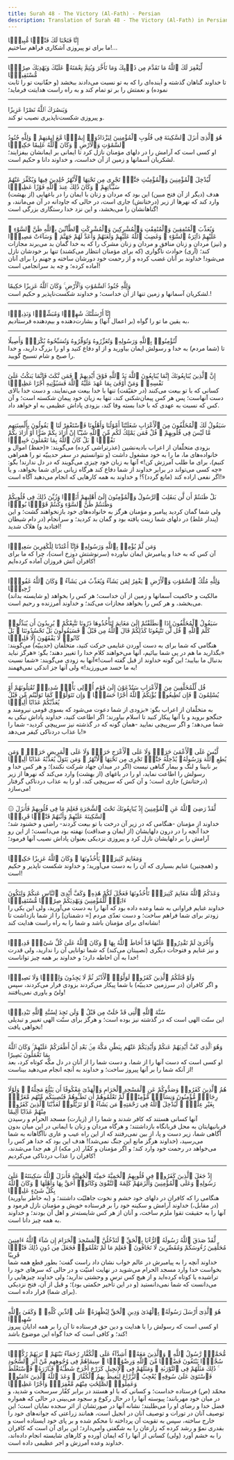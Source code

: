 ```yaml
---
title: Surah 48 - The Victory (Al-Fath) - Persian
description: Translation of Surah 48 - The Victory (Al-Fath) in Persian
---
```





<Aside type="quran" title="1">
إِنَّا فَتَحْنَا لَكَ فَتْحًۭا مُّبِينًۭا
</Aside>

<Aside type="reference" title="1">
ما برای تو پیروزی آشکاری فراهم ساختیم!...
</Aside>

---

<Aside type="quran" title="2">
لِّيَغْفِرَ لَكَ ٱللَّهُ مَا تَقَدَّمَ مِن ذَنۢبِكَ وَمَا تَأَخَّرَ وَيُتِمَّ نِعْمَتَهُۥ عَلَيْكَ وَيَهْدِيَكَ صِرَٰطًۭا مُّسْتَقِيمًۭا
</Aside>

<Aside type="reference" title="2">
تا خداوند گناهان گذشته و آینده‌ای را که به تو نسبت می‌دادند ببخشد (و حقّانیت تو را ثابت نموده) و نعمتش را بر تو تمام کند و به راه راست هدایتت فرماید؛
</Aside>

---

<Aside type="quran" title="3">
وَيَنصُرَكَ ٱللَّهُ نَصْرًا عَزِيزًا
</Aside>

<Aside type="reference" title="3">
و پیروزی شکست‌ناپذیری نصیب تو کند.
</Aside>

---

<Aside type="quran" title="4">
هُوَ ٱلَّذِىٓ أَنزَلَ ٱلسَّكِينَةَ فِى قُلُوبِ ٱلْمُؤْمِنِينَ لِيَزْدَادُوٓا۟ إِيمَٰنًۭا مَّعَ إِيمَٰنِهِمْ ۗ وَلِلَّهِ جُنُودُ ٱلسَّمَٰوَٰتِ وَٱلْأَرْضِ ۚ وَكَانَ ٱللَّهُ عَلِيمًا حَكِيمًۭا
</Aside>

<Aside type="reference" title="4">
او کسی است که آرامش را در دلهای مؤمنان نازل کرد تا ایمانی بر ایمانشان بیفزایند؛ لشکریان آسمانها و زمین از آن خداست، و خداوند دانا و حکیم است.
</Aside>

---

<Aside type="quran" title="5">
لِّيُدْخِلَ ٱلْمُؤْمِنِينَ وَٱلْمُؤْمِنَٰتِ جَنَّٰتٍۢ تَجْرِى مِن تَحْتِهَا ٱلْأَنْهَٰرُ خَٰلِدِينَ فِيهَا وَيُكَفِّرَ عَنْهُمْ سَيِّـَٔاتِهِمْ ۚ وَكَانَ ذَٰلِكَ عِندَ ٱللَّهِ فَوْزًا عَظِيمًۭا
</Aside>

<Aside type="reference" title="5">
هدف (دیگر از آن فتح مبین) این بود که مردان و زنان با ایمان را در باغهایی (از بهشت) وارد کند که نهرها از زیر (درختانش) جاری است، در حالی که جاودانه در آن می‌مانند، و گناهانشان را می‌بخشد، و این نزد خدا رستگاری بزرگی است!
</Aside>

---

<Aside type="quran" title="6">
وَيُعَذِّبَ ٱلْمُنَٰفِقِينَ وَٱلْمُنَٰفِقَٰتِ وَٱلْمُشْرِكِينَ وَٱلْمُشْرِكَٰتِ ٱلظَّآنِّينَ بِٱللَّهِ ظَنَّ ٱلسَّوْءِ ۚ عَلَيْهِمْ دَآئِرَةُ ٱلسَّوْءِ ۖ وَغَضِبَ ٱللَّهُ عَلَيْهِمْ وَلَعَنَهُمْ وَأَعَدَّ لَهُمْ جَهَنَّمَ ۖ وَسَآءَتْ مَصِيرًۭا
</Aside>

<Aside type="reference" title="6">
و (نیز) مردان و زنان منافق و مردان و زنان مشرک را که به خدا گمان بد می‌برند مجازات کند؛ (آری) حوادث ناگواری (که برای مؤمنان انتظار می‌کشند) تنها بر خودشان نازل می‌شود! خداوند بر آنان غضب کرده و از رحمت خود دورشان ساخته و جهنم را برای آنان آماده کرده؛ و چه بد سرانجامی است!
</Aside>

---

<Aside type="quran" title="7">
وَلِلَّهِ جُنُودُ ٱلسَّمَٰوَٰتِ وَٱلْأَرْضِ ۚ وَكَانَ ٱللَّهُ عَزِيزًا حَكِيمًا
</Aside>

<Aside type="reference" title="7">
لشکریان آسمانها و زمین تنها از آن خداست؛ و خداوند شکست‌ناپذیر و حکیم است.!
</Aside>

---

<Aside type="quran" title="8">
إِنَّآ أَرْسَلْنَٰكَ شَٰهِدًۭا وَمُبَشِّرًۭا وَنَذِيرًۭا
</Aside>

<Aside type="reference" title="8">
به یقین ما تو را گواه (بر اعمال آنها) و بشارت‌دهنده و بیم‌دهنده فرستادیم،
</Aside>

---

<Aside type="quran" title="9">
لِّتُؤْمِنُوا۟ بِٱللَّهِ وَرَسُولِهِۦ وَتُعَزِّرُوهُ وَتُوَقِّرُوهُ وَتُسَبِّحُوهُ بُكْرَةًۭ وَأَصِيلًا
</Aside>

<Aside type="reference" title="9">
تا (شما مردم) به خدا و رسولش ایمان بیاورید و از او دفاع کنید و او را بزرگ دارید، و خدا را صبح و شام تسبیح گویید.
</Aside>

---

<Aside type="quran" title="10">
إِنَّ ٱلَّذِينَ يُبَايِعُونَكَ إِنَّمَا يُبَايِعُونَ ٱللَّهَ يَدُ ٱللَّهِ فَوْقَ أَيْدِيهِمْ ۚ فَمَن نَّكَثَ فَإِنَّمَا يَنكُثُ عَلَىٰ نَفْسِهِۦ ۖ وَمَنْ أَوْفَىٰ بِمَا عَٰهَدَ عَلَيْهُ ٱللَّهَ فَسَيُؤْتِيهِ أَجْرًا عَظِيمًۭا
</Aside>

<Aside type="reference" title="10">
کسانی که با تو بیعت می‌کنند (در حقیّقت) تنها با خدا بیعت می‌نمایند، و دست خدا بالای دست آنهاست؛ پس هر کس پیمان‌شکنی کند، تنها به زیان خود پیمان شکسته است؛ و آن کس که نسبت به عهدی که با خدا بسته وفا کند، بزودی پاداش عظیمی به او خواهد داد.
</Aside>

---

<Aside type="quran" title="11">
سَيَقُولُ لَكَ ٱلْمُخَلَّفُونَ مِنَ ٱلْأَعْرَابِ شَغَلَتْنَآ أَمْوَٰلُنَا وَأَهْلُونَا فَٱسْتَغْفِرْ لَنَا ۚ يَقُولُونَ بِأَلْسِنَتِهِم مَّا لَيْسَ فِى قُلُوبِهِمْ ۚ قُلْ فَمَن يَمْلِكُ لَكُم مِّنَ ٱللَّهِ شَيْـًٔا إِنْ أَرَادَ بِكُمْ ضَرًّا أَوْ أَرَادَ بِكُمْ نَفْعًۢا ۚ بَلْ كَانَ ٱللَّهُ بِمَا تَعْمَلُونَ خَبِيرًۢا
</Aside>

<Aside type="reference" title="11">
بزودی متخلّفان از اعراب بادیه‌نشین (عذرتراشی کرده) می‌گویند: «(حفظ) اموال و خانواده‌های ما، ما را به خود مشغول داشت (و نتوانستیم در سفر حدیبیّه تو را همراهی کنیم)، برای ما طلب آمرزش کن!» آنها به زبان خود چیزی می‌گویند که در دل ندارند! بگو: «چه کسی می‌تواند در برابر خداوند از شما دفاع کند هرگاه زیانی برای شما بخواهد، و یا اگر نفعی اراده کند (مانع گردد)؟! و خداوند به همه کارهایی که انجام می‌دهید آگاه است!»
</Aside>

---

<Aside type="quran" title="12">
بَلْ ظَنَنتُمْ أَن لَّن يَنقَلِبَ ٱلرَّسُولُ وَٱلْمُؤْمِنُونَ إِلَىٰٓ أَهْلِيهِمْ أَبَدًۭا وَزُيِّنَ ذَٰلِكَ فِى قُلُوبِكُمْ وَظَنَنتُمْ ظَنَّ ٱلسَّوْءِ وَكُنتُمْ قَوْمًۢا بُورًۭا
</Aside>

<Aside type="reference" title="12">
ولی شما گمان کردید پیامبر و مؤمنان هرگز به خانواده‌های خود بازنخواهند گشت؛ و این (پندار غلط) در دلهای شما زینت یافته بود و گمان بد کردید؛ و سرانجام (در دام شیطان افتادید و) هلاک شدید!
</Aside>

---

<Aside type="quran" title="13">
وَمَن لَّمْ يُؤْمِنۢ بِٱللَّهِ وَرَسُولِهِۦ فَإِنَّآ أَعْتَدْنَا لِلْكَٰفِرِينَ سَعِيرًۭا
</Aside>

<Aside type="reference" title="13">
آن کس که به خدا و پیامبرش ایمان نیاورده (سرنوشتش دوزخ است)، چرا که ما برای کافران آتش فروزان آماده کرده‌ایم!
</Aside>

---

<Aside type="quran" title="14">
وَلِلَّهِ مُلْكُ ٱلسَّمَٰوَٰتِ وَٱلْأَرْضِ ۚ يَغْفِرُ لِمَن يَشَآءُ وَيُعَذِّبُ مَن يَشَآءُ ۚ وَكَانَ ٱللَّهُ غَفُورًۭا رَّحِيمًۭا
</Aside>

<Aside type="reference" title="14">
مالکیت و حاکمیت آسمانها و زمین از آن خداست؛ هر کس را بخواهد (و شایسته بداند) می‌بخشد، و هر کس را بخواهد مجازات می‌کند؛ و خداوند آمرزنده و رحیم است.
</Aside>

---

<Aside type="quran" title="15">
سَيَقُولُ ٱلْمُخَلَّفُونَ إِذَا ٱنطَلَقْتُمْ إِلَىٰ مَغَانِمَ لِتَأْخُذُوهَا ذَرُونَا نَتَّبِعْكُمْ ۖ يُرِيدُونَ أَن يُبَدِّلُوا۟ كَلَٰمَ ٱللَّهِ ۚ قُل لَّن تَتَّبِعُونَا كَذَٰلِكُمْ قَالَ ٱللَّهُ مِن قَبْلُ ۖ فَسَيَقُولُونَ بَلْ تَحْسُدُونَنَا ۚ بَلْ كَانُوا۟ لَا يَفْقَهُونَ إِلَّا قَلِيلًۭا
</Aside>

<Aside type="reference" title="15">
هنگامی که شما برای به دست آوردن غنایمی حرکت کنید، متخلّفان (حدیبیّه) می‌گویند: «بگذارید ما هم در پی شما بیائیم، آنها می‌خواهند کلام خدا را تغییر دهند؛ بگو: «هرگز نباید بدنبال ما بیایید؛ این گونه خداوند از قبل گفته است!»آنها به زودی می‌گویند: «شما نسبت به ما حسد می‌ورزید!» ولی آنها جز اندکی نمی‌فهمند!
</Aside>

---

<Aside type="quran" title="16">
قُل لِّلْمُخَلَّفِينَ مِنَ ٱلْأَعْرَابِ سَتُدْعَوْنَ إِلَىٰ قَوْمٍ أُو۟لِى بَأْسٍۢ شَدِيدٍۢ تُقَٰتِلُونَهُمْ أَوْ يُسْلِمُونَ ۖ فَإِن تُطِيعُوا۟ يُؤْتِكُمُ ٱللَّهُ أَجْرًا حَسَنًۭا ۖ وَإِن تَتَوَلَّوْا۟ كَمَا تَوَلَّيْتُم مِّن قَبْلُ يُعَذِّبْكُمْ عَذَابًا أَلِيمًۭا
</Aside>

<Aside type="reference" title="16">
به متخلّفان از اعراب بگو: «بزودی از شما دعوت می‌شود که بسوی قومی نیرومند و جنگجو بروید و با آنها پیکار کنید تا اسلام بیاورند؛ اگر اطاعت کنید، خداوند پاداش نیکی به شما می‌دهد؛ و اگر سرپیچی نمایید -همان گونه که در گذشته نیز سرپیچی کردید- شما را با عذاب دردناکی کیفر می‌دهد!»
</Aside>

---

<Aside type="quran" title="17">
لَّيْسَ عَلَى ٱلْأَعْمَىٰ حَرَجٌۭ وَلَا عَلَى ٱلْأَعْرَجِ حَرَجٌۭ وَلَا عَلَى ٱلْمَرِيضِ حَرَجٌۭ ۗ وَمَن يُطِعِ ٱللَّهَ وَرَسُولَهُۥ يُدْخِلْهُ جَنَّٰتٍۢ تَجْرِى مِن تَحْتِهَا ٱلْأَنْهَٰرُ ۖ وَمَن يَتَوَلَّ يُعَذِّبْهُ عَذَابًا أَلِيمًۭا
</Aside>

<Aside type="reference" title="17">
بر نابینا و لنگ و بیمار گناهی نیست (اگر در میدان جهاد شرکت نکنند)؛ و هر کس خدا و رسولش را اطاعت نماید، او را در باغهای (از بهشت) وارد می‌کند که نهرها از زیر (درختانش) جاری است؛ و آن کس که سرپیچی کند، او را به عذاب دردناکی گرفتار می‌سازد!
</Aside>

---

<Aside type="quran" title="18">
۞ لَّقَدْ رَضِىَ ٱللَّهُ عَنِ ٱلْمُؤْمِنِينَ إِذْ يُبَايِعُونَكَ تَحْتَ ٱلشَّجَرَةِ فَعَلِمَ مَا فِى قُلُوبِهِمْ فَأَنزَلَ ٱلسَّكِينَةَ عَلَيْهِمْ وَأَثَٰبَهُمْ فَتْحًۭا قَرِيبًۭا
</Aside>

<Aside type="reference" title="18">
خداوند از مؤمنان -هنگامی که در زیر آن درخت با تو بیعت کردند- راضی و خشنود شد؛ خدا آنچه را در درون دلهایشان (از ایمان و صداقت) نهفته بود می‌دانست؛ از این رو آرامش را بر دلهایشان نازل کرد و پیروزی نزدیکی بعنوان پاداش نصیب آنها فرمود؛
</Aside>

---

<Aside type="quran" title="19">
وَمَغَانِمَ كَثِيرَةًۭ يَأْخُذُونَهَا ۗ وَكَانَ ٱللَّهُ عَزِيزًا حَكِيمًۭا
</Aside>

<Aside type="reference" title="19">
و (همچنین) غنایم بسیاری که آن را به دست می‌آورید؛ و خداوند شکست ناپذیر و حکیم است!
</Aside>

---

<Aside type="quran" title="20">
وَعَدَكُمُ ٱللَّهُ مَغَانِمَ كَثِيرَةًۭ تَأْخُذُونَهَا فَعَجَّلَ لَكُمْ هَٰذِهِۦ وَكَفَّ أَيْدِىَ ٱلنَّاسِ عَنكُمْ وَلِتَكُونَ ءَايَةًۭ لِّلْمُؤْمِنِينَ وَيَهْدِيَكُمْ صِرَٰطًۭا مُّسْتَقِيمًۭا
</Aside>

<Aside type="reference" title="20">
خداوند غنایم فراوانی به شما وعده داده بود که آنها را به دست می‌آورید، ولی این یکی را زودتر برای شما فراهم ساخت؛ و دست تعدّی مردم [= دشمنان‌] را از شما بازداشت تا نشانه‌ای برای مؤمنان باشد و شما را به راه راست هدایت کند!
</Aside>

---

<Aside type="quran" title="21">
وَأُخْرَىٰ لَمْ تَقْدِرُوا۟ عَلَيْهَا قَدْ أَحَاطَ ٱللَّهُ بِهَا ۚ وَكَانَ ٱللَّهُ عَلَىٰ كُلِّ شَىْءٍۢ قَدِيرًۭا
</Aside>

<Aside type="reference" title="21">
و نیز غنایم و فتوحات دیگری (نصیبتان می‌کند) که شما توانایی آن را ندارید، ولی قدرت خدا به آن احاطه دارد؛ و خداوند بر همه چیز تواناست!
</Aside>

---

<Aside type="quran" title="22">
وَلَوْ قَٰتَلَكُمُ ٱلَّذِينَ كَفَرُوا۟ لَوَلَّوُا۟ ٱلْأَدْبَٰرَ ثُمَّ لَا يَجِدُونَ وَلِيًّۭا وَلَا نَصِيرًۭا
</Aside>

<Aside type="reference" title="22">
و اگر کافران (در سرزمین حدیبیّه) با شما پیکار می‌کردند بزودی فرار می‌کردند، سپس ولیّ و یاوری نمی‌یافتند!
</Aside>

---

<Aside type="quran" title="23">
سُنَّةَ ٱللَّهِ ٱلَّتِى قَدْ خَلَتْ مِن قَبْلُ ۖ وَلَن تَجِدَ لِسُنَّةِ ٱللَّهِ تَبْدِيلًۭا
</Aside>

<Aside type="reference" title="23">
این سنّت الهی است که در گذشته نیز بوده است؛ و هرگز برای سنّت الهی تغییر و تبدیلی نخواهی یافت!
</Aside>

---

<Aside type="quran" title="24">
وَهُوَ ٱلَّذِى كَفَّ أَيْدِيَهُمْ عَنكُمْ وَأَيْدِيَكُمْ عَنْهُم بِبَطْنِ مَكَّةَ مِنۢ بَعْدِ أَنْ أَظْفَرَكُمْ عَلَيْهِمْ ۚ وَكَانَ ٱللَّهُ بِمَا تَعْمَلُونَ بَصِيرًا
</Aside>

<Aside type="reference" title="24">
او کسی است که دست آنها را از شما، و دست شما را از آنان در دل مکّه کوتاه کرد، بعد از آنکه شما را بر آنها پیروز ساخت؛ و خداوند به آنچه انجام می‌دهید بیناست!
</Aside>

---

<Aside type="quran" title="25">
هُمُ ٱلَّذِينَ كَفَرُوا۟ وَصَدُّوكُمْ عَنِ ٱلْمَسْجِدِ ٱلْحَرَامِ وَٱلْهَدْىَ مَعْكُوفًا أَن يَبْلُغَ مَحِلَّهُۥ ۚ وَلَوْلَا رِجَالٌۭ مُّؤْمِنُونَ وَنِسَآءٌۭ مُّؤْمِنَٰتٌۭ لَّمْ تَعْلَمُوهُمْ أَن تَطَـُٔوهُمْ فَتُصِيبَكُم مِّنْهُم مَّعَرَّةٌۢ بِغَيْرِ عِلْمٍۢ ۖ لِّيُدْخِلَ ٱللَّهُ فِى رَحْمَتِهِۦ مَن يَشَآءُ ۚ لَوْ تَزَيَّلُوا۟ لَعَذَّبْنَا ٱلَّذِينَ كَفَرُوا۟ مِنْهُمْ عَذَابًا أَلِيمًا
</Aside>

<Aside type="reference" title="25">
آنها کسانی هستند که کافر شدند و شما را از (زیارت) مسجد الحرام و رسیدن قربانیهایتان به محل قربانگاه بازداشتند؛ و هرگاه مردان و زنان با ایمانی در این میان بدون آگاهی شما، زیر دست و پا، از بین نمی‌رفتند که از این راه عیب و عاری ناآگاهانه به شما می‌رسید، (خداوند هرگز مانع این جنگ نمی‌شد)! هدف این بود که خدا هر کس را می‌خواهد در رحمت خود وارد کند؛ و اگر مؤمنان و کفّار (در مکه) از هم جدا می‌شدند، کافران را عذاب دردناکی می‌کردیم!
</Aside>

---

<Aside type="quran" title="26">
إِذْ جَعَلَ ٱلَّذِينَ كَفَرُوا۟ فِى قُلُوبِهِمُ ٱلْحَمِيَّةَ حَمِيَّةَ ٱلْجَٰهِلِيَّةِ فَأَنزَلَ ٱللَّهُ سَكِينَتَهُۥ عَلَىٰ رَسُولِهِۦ وَعَلَى ٱلْمُؤْمِنِينَ وَأَلْزَمَهُمْ كَلِمَةَ ٱلتَّقْوَىٰ وَكَانُوٓا۟ أَحَقَّ بِهَا وَأَهْلَهَا ۚ وَكَانَ ٱللَّهُ بِكُلِّ شَىْءٍ عَلِيمًۭا
</Aside>

<Aside type="reference" title="26">
(به خاطر بیاورید) هنگامی را که کافران در دلهای خود خشم و نخوت جاهلیّت داشتند؛ و (در مقابل،) خداوند آرامش و سکینه خود را بر فرستاده خویش و مؤمنان نازل فرمود و آنها را به حقیقت تقوا ملزم ساخت، و آنان از هر کس شایسته‌تر و اهل آن بودند؛ و خداوند به همه چیز دانا است.
</Aside>

---

<Aside type="quran" title="27">
لَّقَدْ صَدَقَ ٱللَّهُ رَسُولَهُ ٱلرُّءْيَا بِٱلْحَقِّ ۖ لَتَدْخُلُنَّ ٱلْمَسْجِدَ ٱلْحَرَامَ إِن شَآءَ ٱللَّهُ ءَامِنِينَ مُحَلِّقِينَ رُءُوسَكُمْ وَمُقَصِّرِينَ لَا تَخَافُونَ ۖ فَعَلِمَ مَا لَمْ تَعْلَمُوا۟ فَجَعَلَ مِن دُونِ ذَٰلِكَ فَتْحًۭا قَرِيبًا
</Aside>

<Aside type="reference" title="27">
خداوند آنچه را به پیامبرش در عالم خواب نشان داد راست گفت؛ بطور قطع همه شما بخواست خدا وارد مسجد الحرام می‌شوید در نهایت امنیّت و در حالی که سرهای خود را تراشیده یا کوتاه کرده‌اید و از هیچ کس ترس و وحشتی ندارید؛ ولی خداوند چیزهایی را می‌دانست که شما نمی‌دانستید (و در این تأخیر حکمتی بود)؛ و قبل از آن، فتح نزدیکی (برای شما) قرار داده است.
</Aside>

---

<Aside type="quran" title="28">
هُوَ ٱلَّذِىٓ أَرْسَلَ رَسُولَهُۥ بِٱلْهُدَىٰ وَدِينِ ٱلْحَقِّ لِيُظْهِرَهُۥ عَلَى ٱلدِّينِ كُلِّهِۦ ۚ وَكَفَىٰ بِٱللَّهِ شَهِيدًۭا
</Aside>

<Aside type="reference" title="28">
او کسی است که رسولش را با هدایت و دین حق فرستاده تا آن را بر همه ادایان پیروز کند؛ و کافی است که خدا گواه این موضوع باشد!
</Aside>

---

<Aside type="quran" title="29">
مُّحَمَّدٌۭ رَّسُولُ ٱللَّهِ ۚ وَٱلَّذِينَ مَعَهُۥٓ أَشِدَّآءُ عَلَى ٱلْكُفَّارِ رُحَمَآءُ بَيْنَهُمْ ۖ تَرَىٰهُمْ رُكَّعًۭا سُجَّدًۭا يَبْتَغُونَ فَضْلًۭا مِّنَ ٱللَّهِ وَرِضْوَٰنًۭا ۖ سِيمَاهُمْ فِى وُجُوهِهِم مِّنْ أَثَرِ ٱلسُّجُودِ ۚ ذَٰلِكَ مَثَلُهُمْ فِى ٱلتَّوْرَىٰةِ ۚ وَمَثَلُهُمْ فِى ٱلْإِنجِيلِ كَزَرْعٍ أَخْرَجَ شَطْـَٔهُۥ فَـَٔازَرَهُۥ فَٱسْتَغْلَظَ فَٱسْتَوَىٰ عَلَىٰ سُوقِهِۦ يُعْجِبُ ٱلزُّرَّاعَ لِيَغِيظَ بِهِمُ ٱلْكُفَّارَ ۗ وَعَدَ ٱللَّهُ ٱلَّذِينَ ءَامَنُوا۟ وَعَمِلُوا۟ ٱلصَّٰلِحَٰتِ مِنْهُم مَّغْفِرَةًۭ وَأَجْرًا عَظِيمًۢا
</Aside>

<Aside type="reference" title="29">
محمّد (ص) فرستاده خداست؛ و کسانی که با او هستند در برابر کفّار سرسخت و شدید، و در میان خود مهربانند؛ پیوسته آنها را در حال رکوع و سجود می‌بینی در حالی که همواره فضل خدا و رضای او را می‌طلبند؛ نشانه آنها در صورتشان از اثر سجده نمایان است؛ این توصیف آنان در تورات و توصیف آنان در انجیل است، همانند زراعتی که جوانه‌های خود را خارج ساخته، سپس به تقویت آن پرداخته تا محکم شده و بر پای خود ایستاده است و بقدری نموّ و رشد کرده که زارعان را به شگفتی وامی‌دارد؛ این برای آن است که کافران را به خشم آورد (ولی) کسانی از آنها را که ایمان آورده و کارهای شایسته انجام داده‌اند، خداوند وعده آمرزش و اجر عظیمی داده است.
</Aside>

---
